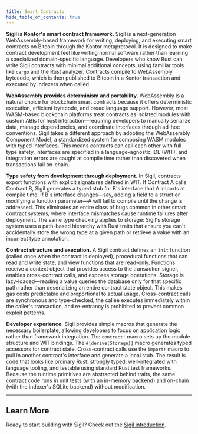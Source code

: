 ```yaml
---
title: Smart Contracts
hide_table_of_contents: true
---
```


**Sigil is Kontor's smart contract framework.** Sigil is a next-generation WebAssembly-based framework for writing, deploying, and executing smart contracts on Bitcoin through the Kontor metaprotocol. It is designed to make contract development feel like writing normal software rather than learning a specialized domain-specific language. Developers who know Rust can write Sigil contracts with minimal additional concepts, using familiar tools like `cargo` and the Rust analyzer. Contracts compile to WebAssembly bytecode, which is then published to Bitcoin in a Kontor transaction and executed by indexers when called.

**WebAssembly provides determinism and portability.** WebAssembly is a natural choice for blockchain smart contracts because it offers deterministic execution, efficient bytecode, and broad language support. However, most WASM-based blockchain platforms treat contracts as isolated modules with custom ABIs for host interaction—requiring developers to manually serialize data, manage dependencies, and coordinate interfaces through ad-hoc conventions. Sigil takes a different approach by adopting the WebAssembly Component Model, a standardized system for composing WASM modules with typed interfaces. This means contracts can call each other with full type safety, interfaces are specified in a language-agnostic IDL (WIT), and integration errors are caught at compile time rather than discovered when transactions fail on-chain.

**Type safety from development through deployment.** In Sigil, contracts export functions with explicit signatures defined in WIT. If Contract A calls Contract B, Sigil generates a typed stub for B's interface that A imports at compile time. If B's interface changes—say, adding a field to a struct or modifying a function parameter—A will fail to compile until the change is addressed. This eliminates an entire class of bugs common in other smart contract systems, where interface mismatches cause runtime failures after deployment. The same type checking applies to storage: Sigil's storage system uses a path-based hierarchy with Rust traits that ensure you can't accidentally store the wrong type at a given path or retrieve a value with an incorrect type annotation.

**Contract structure and execution.** A Sigil contract defines an `init` function (called once when the contract is deployed), procedural functions that can read and write state, and view functions that are read-only. Functions receive a context object that provides access to the transaction signer, enables cross-contract calls, and exposes storage operations. Storage is lazy-loaded—reading a value queries the database only for that specific path rather than deserializing an entire contract state object. This makes gas costs predictable and proportional to actual usage. Cross-contract calls are synchronous and type-checked; the callee executes immediately within the caller's transaction, and re-entrancy is prohibited to prevent common exploit patterns.

**Developer experience.** Sigil provides simple macros that generate the necessary boilerplate, allowing developers to focus on application logic rather than framework integration. The `contract!` macro sets up the module structure and WIT bindings. The `#[derive(Storage)]` macro generates typed accessors for contract state. Cross-contract calls use the `import!` macro to pull in another contract's interface and generate a local stub. The result is code that looks like ordinary Rust: strongly typed, well-integrated with language tooling, and testable using standard Rust test frameworks. Because the runtime primitives are abstracted behind traits, the same contract code runs in unit tests (with an in-memory backend) and on-chain (with the indexer's SQLite backend) without modification.

---

## Learn More

Ready to start building with Sigil? Check out the [Sigil introduction](/docs/sigil/introduction/introduction).
